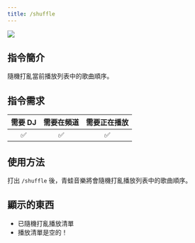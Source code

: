 ```yaml
---
title: /shuffle
---
```

![](/docs/frogmusic/cmd/music/shuffle.png)

## 指令簡介
<Info>
隨機打亂當前播放列表中的歌曲順序。
</Info>

## 指令需求
| 需要 DJ |	需要在頻道 | 需要正在播放 |
| :-----: | :-------: | :---------: |
|   ✅   |    ✅     |     ✅      |

## 使用方法
打出 `/shuffle` 後，青蛙音樂將會隨機打亂播放列表中的歌曲順序。

## 顯示的東西
- 已隨機打亂播放清單
- 播放清單是空的！